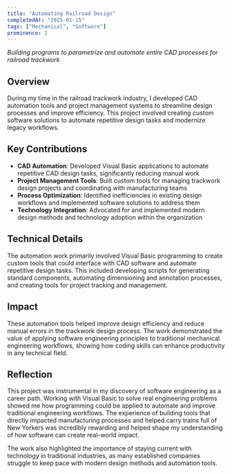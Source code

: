 ```yaml
---
title: "Automating Railroad Design"
completedAt: "2025-01-15"
tags: ["Mechanical", "Software"]
prominence: 2
---
```


_Building programs to parametrize and automate entire CAD processes for railroad trackwork_

## Overview

During my time in the railroad trackwork industry, I developed CAD automation tools and project management systems to streamline design processes and improve efficiency. This project involved creating custom software solutions to automate repetitive design tasks and modernize legacy workflows.

## Key Contributions

- **CAD Automation**: Developed Visual Basic applications to automate repetitive CAD design tasks, significantly reducing manual work
- **Project Management Tools**: Built custom tools for managing trackwork design projects and coordinating with manufacturing teams
- **Process Optimization**: Identified inefficiencies in existing design workflows and implemented software solutions to address them
- **Technology Integration**: Advocated for and implemented modern design methods and technology adoption within the organization

## Technical Details

The automation work primarily involved Visual Basic programming to create custom tools that could interface with CAD software and automate repetitive design tasks. This included developing scripts for generating standard components, automating dimensioning and annotation processes, and creating tools for project tracking and management.

## Impact

These automation tools helped improve design efficiency and reduce manual errors in the trackwork design process. The work demonstrated the value of applying software engineering principles to traditional mechanical engineering workflows, showing how coding skills can enhance productivity in any technical field.

## Reflection

This project was instrumental in my discovery of software engineering as a career path. Working with Visual Basic to solve real engineering problems showed me how programming could be applied to automate and improve traditional engineering workflows. The experience of building tools that directly impacted manufacturing processes and helped carry trains full of New Yorkers was incredibly rewarding and helped shape my understanding of how software can create real-world impact.

The work also highlighted the importance of staying current with technology in traditional industries, as many established companies struggle to keep pace with modern design methods and automation tools.
